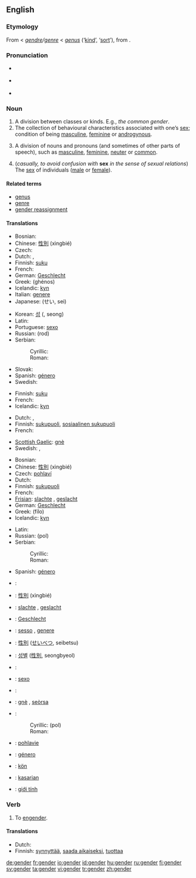 {{wikipedia}}
==English==

===Etymology===
From {{ME.}} < {{MF.}} ''[[gendre]]/[[genre]]'' < {{L.}} ''[[genus]]'' (‘[[kind]]’, ‘[[sort]]’), from {{proto|Indo-European|gen-|"to produce"|gon-|"to beget"|gn-|"to be born"}}.

===Pronunciation===
* {{italbrac|RP}} {{IPA|/ʤɛndə/}}
* {{italbrac|US}} {{IPA|/ʤɛndɚ/}}
* {{rhymes|ɛndə(r)}}

===Noun===
{{en-noun}}

# A division between classes or kinds. E.g., ''the common gender''. {{rfex|but other senses wouldn’t be bad too}}
# The collection of behavioural characteristics associated with one’s [[sex]]; condition of being [[masculine]], [[feminine]] or [[androgynous]].
# {{grammar}} A division of nouns and pronouns (and sometimes of other parts of speech), such as [[masculine]], [[feminine]], [[neuter]] or [[common]].
# (''casually, to avoid confusion with'' '''sex''' ''in the sense of sexual relations'') The [[sex]] of individuals ([[male]] or [[female]]).

====Related terms====
*[[genus]]
*[[genre]]
*[[gender reassignment]]

====Translations====
{{trans-top|grammar: division of nouns and pronouns}}
*Bosnian: {{t|bs|rod|m}}
*Chinese: [[性別]] (xìngbié)
*Czech: {{t|cs|rod|m}}
*Dutch: {{t|nl|geslacht|n}}, {{t|nl|genus|n}}
*Finnish: [[suku]]
*French: {{t|fr|genre|m}}
*German: [[Geschlecht]] {{n}}
*Greek: {{t|el|γένος|n|s}} (ghénos)
*Icelandic: [[kyn]] {{n}}
*Italian: [[genere]]
*Japanese: {{t|ja|性}} (せい, sei)
{{trans-mid}}
*Korean: [[성]] ({{t|ko|性}}, seong)
*Latin: {{t|la|genus}}
*Portuguese: [[sexo]] {{m}}
*Russian: {{t|ru|род|m}} (rod)
*Serbian:
*:Cyrillic: {{t|sr|род|m}}
*:Roman: {{t|sr|rod|m}}
*Slovak: {{t|sk|rod|m}}
*Spanish: [[género]] {{m}}
*Swedish: {{t|sv|genus|n}}
{{trans-bottom}}

{{trans-top|division between classes or kinds}}
*Finnish: [[suku]]
*French: {{t|fr|genre|m}}
*Icelandic: [[kyn]] {{n}}
{{trans-mid}}
{{trans-bottom}}

{{trans-top|behavioural characteristics}}
*Dutch: {{t|nl|sekse|f}}, {{t|nl|geslacht|n}}
*Finnish: [[sukupuoli]], [[sosiaalinen sukupuoli]]
*French: {{t|fr|genre|m}}
{{trans-mid}}
*[[Scottish Gaelic]]: [[gnè]] {{f}}
*Swedish: {{t|sv|genus}}, {{t|sv|könsroll}}
{{trans-bottom}}

{{trans-top|the sex of persons or animals}}
*Bosnian: {{t|bs|pol|m}}
*Chinese: [[性別]] (xìngbié)
*Czech: [[pohlaví]] {{n}}
*Dutch: {{t|nl|geslacht|n}}
*Finnish: [[sukupuoli]]
*French: {{t|fr|sexe|m}}
*[[Frisian]]: [[slachte]] {{n}}, [[geslacht#Frisian|geslacht]] {{n}}
*German: [[Geschlecht]] {{n}}
*Greek: {{t|el|φύλο|n|s}} (fílo)
*Icelandic: [[kyn]] {{n}}
{{trans-mid}}
*Latin: {{t|la|genus|n}}
*Russian: {{t|ru|пол|m}} (pol)
*Serbian:
*:Cyrillic: {{t|sr|пол|m}}
*:Roman: {{t|sr|pol|m}}
*Spanish: [[género]] {{m}}
{{trans-bottom}}

{{checktrans}}
{{trans-top|Translations to be checked}}
*{{ttbc|Bosnian}}: {{t|bs|pol|m}}
*{{ttbc|Chinese}}: [[性別]] (xìngbié)
*{{ttbc|Frisian}}: [[slachte]] {{n}}, [[geslacht#Frisian|geslacht]] {{n}}
*{{ttbc|German}}: [[Geschlecht]] {{n}}
*{{ttbc|Italian}}: [[sesso]] {{m}}, [[genere]] {{m}}
*{{ttbc|Japanese}}: [[性別]] ([[せいべつ]], seibetsu)
*{{ttbc|Korean}}: [[성별]] ([[性別]], seongbyeol)
*{{ttbc|Latin}}: {{t|la|genus|n}}
{{trans-mid}}
*{{ttbc|Portuguese}}: [[sexo]] {{m}}
*{{ttbc|Romanian}}: {{t|ro|sex|n}}
*{{ttbc|Scottish Gaelic}}: [[gnè]] {{f}}, [[seòrsa]] {{m}}
*{{ttbc|Serbian}}:
*:Cyrillic: {{t|sr|пол|m}} (pol)
*:Roman: {{t|sr|pol|m}}
*{{ttbc|Slovak}}: [[pohlavie]] {{n}}
*{{ttbc|Spanish}}: [[género]] {{m}}
*{{ttbc|Swedish}}: [[kön]] {{n}}
*{{ttbc|Tagalog}}: [[kasarian]] {{n}}
*{{ttbc|Vietnamese}}: [[giới tính]]
{{trans-bottom}}

=== Verb ===
{{en-verb}}

# To [[engender]].

==== Translations ====
{{trans-top|engender}}
*Dutch: {{t|nl|voortbrengen}}
*Finnish: [[synnyttää]], [[saada aikaiseksi]], [[tuottaa]]
{{trans-mid}}
{{trans-bottom}}

[[de:gender]]
[[fr:gender]]
[[io:gender]]
[[id:gender]]
[[hu:gender]]
[[ru:gender]]
[[fi:gender]]
[[sv:gender]]
[[ta:gender]]
[[vi:gender]]
[[tr:gender]]
[[zh:gender]]